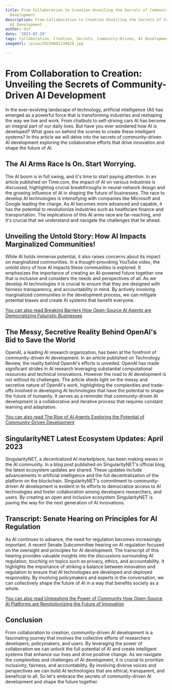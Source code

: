 ```yaml
---
title: From Collaboration to Creation Unveiling the Secrets of Community-Driven AI
  Development
description: From Collaboration to Creation Unveiling the Secrets of Community-Driven
  AI Development
author: Usf
date: '2023-07-19'
tags: Collaboration, Creation, Secrets, Community-Driven, AI Development
imageUrl: /pixa/20230801134620.jpg

---
```

# From Collaboration to  Creation: Unveiling the Secrets of Community-Driven AI Development

In the ever-evolving landscape of technology, artificial intelligence  (AI) has emerged as a powerful force that is  transforming industries and reshaping the way we live and work. From chatbots to self-driving  cars AI has become an integral part of our daily  lives. But have you ever wondered how AI is developed?  What goes on behind the scenes to create these intelligent systems? In this article we will delve  into the secrets of community-driven AI development exploring the collaborative efforts that drive  innovation and shape the future of AI.

## The AI Arms Race Is On. Start Worrying.

The AI boom is in full  swing, and it's time to start paying attention. In an article published on Time.com, the impact of AI on various industries is discussed, highlighting crucial breakthroughs in neural-network design and the growing influence of AI in  shaping  the future of businesses. The race to develop AI technologies is  intensifying with companies like Microsoft and Google leading the charge. As AI becomes more advanced and capable,  it has the potential to revolutionize  industries such as healthcare finance and transportation. The implications of this AI arms race are far-reaching, and it's crucial that we understand and navigate the challenges that lie ahead.

## Unveiling the Untold Story: How AI Impacts Marginalized Communities!

While AI holds immense potential, it also raises concerns about its impact  on marginalized communities. In  a thought-provoking YouTube video, the  untold story of how AI impacts these communities is  explored. It emphasizes the importance of creating  an  AI-powered future  together one that is inclusive and considers the needs and perspectives of all. As we develop AI technologies it is crucial to ensure that they are designed with fairness transparency, and accountability in  mind. By actively involving marginalized communities in the development process, we can mitigate potential biases and create AI systems that benefit  everyone.

[You can also  read Breaking Barriers How Open-Source AI Agents are  Democratizing Futuristic Businesses](Breaking%20Barriers%20How%20Open-Source%20AI%20Agents%20are%20Democratizing%20Futuristic%20Businesses)


## The Messy, Secretive  Reality Behind OpenAI's Bid to Save the World

OpenAI, a leading AI research organization,  has been  at the forefront of community-driven  AI  development. In an article published on Technology Review, the  reality behind OpenAI's efforts is  unveiled. OpenAI has made significant strides  in AI  research leveraging substantial computational resources and technical innovations.  However the road to AI development is not without its challenges. The article sheds light on  the messy and  secretive nature of OpenAI's work, highlighting the complexities  and trade-offs involved in developing AI technologies  that have the potential to shape the future of humanity. It serves as a reminder that community-driven AI development is a collaborative  and iterative process that requires constant learning and adaptation.

[You can also read The Rise of AI Agents Exploring the Potential of Community-Driven Development](The%20Rise%20of%20AI%20Agents%20Exploring%20the%20Potential%20of%20Community-Driven%20Development)


## SingularityNET Latest Ecosystem Updates: April 2023

SingularityNET, a  decentralized AI marketplace, has been making waves in the AI community.  In  a blog post published on SingularityNET's official blog, the latest  ecosystem updates are shared.  These updates  include advancements in artificial  intelligence  and the full  decentralization of the platform on the blockchain. SingularityNET's commitment to community-driven  AI development is evident in its efforts to democratize access to AI technologies  and foster collaboration among developers researchers, and users.  By creating an open and inclusive ecosystem SingularityNET is paving the way for the next generation of AI innovations.

## Transcript: Senate Hearing on Principles for AI Regulation

As AI continues to advance,  the  need for  regulation becomes increasingly important. A recent Senate Subcommittee hearing on AI regulation focused on the oversight and principles for AI  development. The transcript  of  this hearing  provides valuable insights into the discussions surrounding AI  regulation, touching on topics such as privacy, ethics, and accountability. It highlights the importance of striking a balance between innovation and regulation to ensure that  AI technologies are developed and deployed responsibly. By involving  policymakers and experts in the conversation, we can collectively shape the future of AI in a way that benefits society as a whole.

[You can also read Unleashing the Power  of Community How Open-Source AI Platforms are  Revolutionizing the Future of Innovation](Unleashing%20the%20Power%20of%20Community%20How%20Open-Source%20AI%20Platforms%20are%20Revolutionizing%20the%20Future%20of%20Innovation)


##  Conclusion

From collaboration to creation, community-driven AI development  is  a fascinating journey that  involves the collective efforts of researchers developers, policymakers, and users. By leveraging the power of collaboration we can unlock the full potential of AI and create intelligent systems  that enhance our  lives and  drive positive  change. As we navigate the complexities and challenges  of AI development, it is crucial to prioritize inclusivity, fairness,  and accountability. By involving diverse voices and perspectives  we can  build AI  technologies that are ethical, transparent, and beneficial to all. So let's embrace the secrets of community-driven AI development and shape the future together.